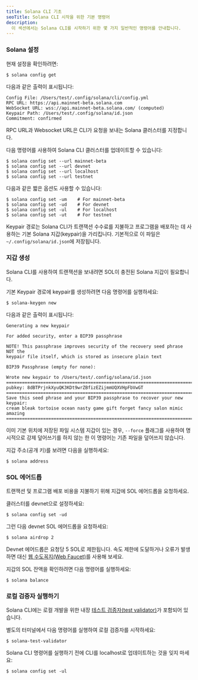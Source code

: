```yaml
---
title: Solana CLI 기초
seoTitle: Solana CLI 시작을 위한 기본 명령어
description:
  이 섹션에서는 Solana CLI를 시작하기 위한 몇 가지 일반적인 명령어를 안내합니다.
---
```


<Steps>
<Step>

### Solana 설정

현재 설정을 확인하려면:

```terminal
$ solana config get
```

다음과 같은 출력이 표시됩니다:

```
Config File: /Users/test/.config/solana/cli/config.yml
RPC URL: https://api.mainnet-beta.solana.com
WebSocket URL: wss://api.mainnet-beta.solana.com/ (computed)
Keypair Path: /Users/test/.config/solana/id.json
Commitment: confirmed
```

RPC URL과 Websocket URL은 CLI가 요청을 보내는 Solana 클러스터를 지정합니다.

다음 명령어를 사용하여 Solana CLI 클러스터를 업데이트할 수 있습니다:

```terminal
$ solana config set --url mainnet-beta
$ solana config set --url devnet
$ solana config set --url localhost
$ solana config set --url testnet
```

다음과 같은 짧은 옵션도 사용할 수 있습니다:

```terminal
$ solana config set -um    # For mainnet-beta
$ solana config set -ud    # For devnet
$ solana config set -ul    # For localhost
$ solana config set -ut    # For testnet
```

Keypair 경로는 Solana CLI가 트랜잭션 수수료를 지불하고 프로그램을 배포하는 데
사용하는 기본 Solana 지갑(keypair)을 가리킵니다. 기본적으로 이 파일은
`~/.config/solana/id.json`에 저장됩니다.

</Step>
<Step>

### 지갑 생성

Solana CLI를 사용하여 트랜잭션을 보내려면 SOL이 충전된 Solana 지갑이 필요합니다.

기본 Keypair 경로에 keypair를 생성하려면 다음 명령어를 실행하세요:

```terminal
$ solana-keygen new
```

다음과 같은 출력이 표시됩니다:

```
Generating a new keypair

For added security, enter a BIP39 passphrase

NOTE! This passphrase improves security of the recovery seed phrase NOT the
keypair file itself, which is stored as insecure plain text

BIP39 Passphrase (empty for none):

Wrote new keypair to /Users/test/.config/solana/id.json
===========================================================================
pubkey: 8dBTPrjnkXyuQK3KDt9wrZBfizEZijmmUQXVHpFbVwGT
===========================================================================
Save this seed phrase and your BIP39 passphrase to recover your new keypair:
cream bleak tortoise ocean nasty game gift forget fancy salon mimic amazing
===========================================================================
```

<Callout type="info">

이미 기본 위치에 저장된 파일 시스템 지갑이 있는 경우, `--force` 플래그를
사용하여 명시적으로 강제 덮어쓰기를 하지 않는 한 이 명령어는 기존 파일을
덮어쓰지 않습니다.

</Callout>

지갑 주소(공개 키)를 보려면 다음을 실행하세요:

```terminal
$ solana address
```

</Step>
<Step>

### SOL 에어드롭

트랜잭션 및 프로그램 배포 비용을 지불하기 위해 지갑에 SOL 에어드롭을 요청하세요.

클러스터를 devnet으로 설정하세요:

```terminal
$ solana config set -ud
```

그런 다음 devnet SOL 에어드롭을 요청하세요:

```terminal
$ solana airdrop 2
```

<Callout>

Devnet 에어드롭은 요청당 5 SOL로 제한됩니다. 속도 제한에 도달하거나 오류가
발생하면 대신 [웹 수도꼭지(Web Faucet)](https://faucet.solana.com)를 사용해
보세요.

</Callout>

지갑의 SOL 잔액을 확인하려면 다음 명령어를 실행하세요:

```terminal
$ solana balance
```

</Step>
<Step>

### 로컬 검증자 실행하기

Solana CLI에는 로컬 개발을 위한 내장
[테스트 검증자(test validator)](https://docs.anza.xyz/cli/examples/test-validator)가
포함되어 있습니다.

별도의 터미널에서 다음 명령어를 실행하여 로컬 검증자를 시작하세요:

```terminal
$ solana-test-validator
```

<Callout>

Solana CLI 명령어를 실행하기 전에 CLI를 localhost로 업데이트하는 것을 잊지
마세요:

```terminal
$ solana config set -ul
```

</Callout>

</Step>
</Steps>
